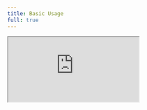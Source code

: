 ```yaml
---
title: Basic Usage
full: true
---
```


<iframe
  src="https://codesandbox.io/p/devbox/condescending-cerf-tjwl8x?embed=1&file=%2Findex.html"
  style={{
    width: '100%',
    height: '100%',
    border: 0,
    overflow: 'hidden',
    background: 'rgb(21, 21, 21)'
  }}
  title="html-introduction"
  allow="accelerometer; ambient-light-sensor; camera; encrypted-media; geolocation; gyroscope; hid; microphone; midi; payment; usb; vr; xr-spatial-tracking"
  sandbox="allow-forms allow-modals allow-popups allow-presentation allow-same-origin allow-scripts"
/>